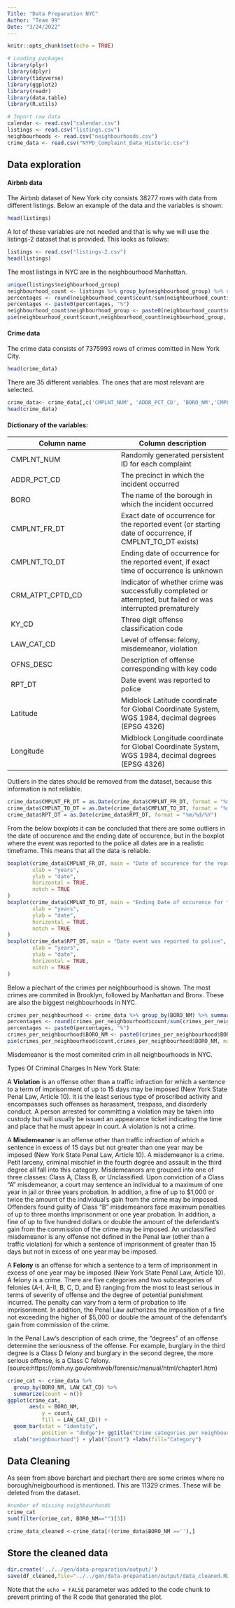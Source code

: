 ```yaml
---
Title: "Data Preparation NYC"
Author: "Team 99"
Date: "3/24/2022"
---
```


```r
knitr::opts_chunk$set(echo = TRUE)
```
```r
# Loading packages
library(plyr)
library(dplyr)
library(tidyverse)
library(ggplot2)
library(readr)
library(data.table)
library(R.utils)
```

```r
# Import raw data
calendar <- read.csv("calendar.csv")
listings <- read.csv("listings.csv") 
neighbourhoods <- read.csv("neighbourhoods.csv")
crime_data <- read.csv("NYPD_Complaint_Data_Historic.csv")
```


## Data exploration
#### Airbnb data
The Airbnb dataset of New York city consists 38277 rows with data from different listings.
Below an example of the data and the variables is shown:

```r
head(listings)
```
A lot of these variables are not needed and that is why we will use the listings-2 dataset that is provided.
This looks as follows:
```r
listings <- read.csv("listings-2.csv") 
head(listings)
```

The most listings in NYC are in the neighbourhood Manhattan.
```r
unique(listings$neighbourhood_group) 
neighbourhood_count <- listings %>% group_by(neighbourhood_group) %>% summarize(count=n())
percentages <- round(neighbourhood_count$count/sum(neighbourhood_count$count)*100, 2)
percentages <- paste0(percentages, "%")
neighbourhood_count$neighbourhood_group <- paste0(neighbourhood_count$neighbourhood_group, percentages )
pie(neighbourhood_count$count,neighbourhood_count$neighbourhood_group, main= "listings per neighbourhood")
```

#### Crime data 
The crime data consists of 7375993 rows of crimes comitted in New York City.
```r
head(crime_data)
```
There are 35 different variables. The ones that are most relevant are selected.

```r
crime_data<- crime_data[,c('CMPLNT_NUM', 'ADDR_PCT_CD', 'BORO_NM','CMPLNT_FR_DT','CMPLNT_TO_DT','CRM_ATPT_CPTD_CD','KY_CD','LAW_CAT_CD','OFNS_DESC','RPT_DT','Latitude','Longitude')]
head(crime_data)
```
#### Dictionary of the variables:
Column name         | Column description
-------------       | -------------
CMPLNT_NUM          | Randomly generated persistent ID for each complaint 
ADDR_PCT_CD         | The precinct in which the incident occurred
BORO                | The name of the borough in which the incident occurred
CMPLNT_FR_DT        | Exact date of occurrence for the reported event (or starting date of occurrence, if CMPLNT_TO_DT exists)
CMPLNT_TO_DT        | Ending date of occurrence for the reported event, if exact time of occurrence is unknown
CRM_ATPT_CPTD_CD    | Indicator of whether crime was successfully completed or attempted, but failed or was interrupted prematurely
KY_CD               | Three digit offense classification code
LAW_CAT_CD          | Level of offense: felony, misdemeanor, violation 
OFNS_DESC           | Description of offense corresponding with key code
RPT_DT              | Date event was reported to police 
Latitude            | Midblock Latitude coordinate for Global Coordinate System, WGS 1984, decimal degrees (EPSG 4326) 
Longitude           | Midblock Longitude coordinate for Global Coordinate System, WGS 1984, decimal degrees (EPSG 4326)


Outliers in the dates should be removed from the dataset, because this information is not reliable. 
```r
crime_data$CMPLNT_FR_DT = as.Date(crime_data$CMPLNT_FR_DT, format = "%m/%d/%Y")
crime_data$CMPLNT_TO_DT = as.Date(crime_data$CMPLNT_TO_DT, format = "%m/%d/%Y")
crime_data$RPT_DT = as.Date(crime_data$RPT_DT, format = "%m/%d/%Y")
```

From the below boxplots it can be concluded that there are some outliers in the date of occurence and the ending date of occurence, but in the boxplot where the event was reported to the police all dates are in a realistic timeframe. This means that all the data is reliable.  
```r
boxplot(crime_data$CMPLNT_FR_DT, main = "Date of occurence for the reported event",
        xlab = "years",
        ylab = "date",
        horizontal = TRUE,
        notch = TRUE
)
boxplot(crime_data$CMPLNT_TO_DT, main = "Ending Date of occurence for the reported event",
        xlab = "years",
        ylab = "date",
        horizontal = TRUE,
        notch = TRUE
)
boxplot(crime_data$RPT_DT, main = "Date event was reported to police",
        xlab = "years",
        ylab = "date",
        horizontal = TRUE,
        notch = TRUE
)
```



Below a piechart of the crimes per neighbourhood is shown. The most crimes are commited in Brooklyn, followed by Manhattan and Bronx. These are also the biggest neighbourhoods in NYC.
```r
crimes_per_neighbourhood <- crime_data %>% group_by(BORO_NM) %>% summarize(count=n())
percentages <- round(crimes_per_neighbourhood$count/sum(crimes_per_neighbourhood$count)*100, 2)
percentages <- paste0(percentages, "%")
crimes_per_neighbourhood$BORO_NM <- paste0(crimes_per_neighbourhood$BORO_NM, percentages )
pie(crimes_per_neighbourhood$count,crimes_per_neighbourhood$BORO_NM, main= "crimes per neighbourhood")
```

Misdemeanor is the most commited crim in all neighbourhoods in NYC. 

Types Of Criminal Charges In New York State:

A **Violation** is an offense other than a traffic infraction for which a sentence to a term of imprisonment of up to 15 days may be imposed (New York State Penal Law, Article 10). It is the least serious type of proscribed activity and encompasses such offenses as harassment, trespass, and disorderly conduct. A person arrested for committing a violation may be taken into custody but will usually be issued an appearance ticket indicating the time and place that he must appear in court. A violation is not a crime.

A **Misdemeanor** is an offense other than traffic infraction of which a sentence in excess of 15 days but not greater than one year may be imposed (New York State Penal Law, Article 10). A misdemeanor is a crime. Petit larceny, criminal mischief in the fourth degree and assault in the third degree all fall into this category. Misdemeanors are grouped into one of three classes: Class A, Class B, or Unclassified. Upon conviction of a Class “A” misdemeanor, a court may sentence an individual to a maximum of one year in jail or three years probation. In addition, a fine of up to $1,000 or twice the amount of the individual’s gain from the crime may be imposed. Offenders found guilty of Class “B” misdemeanors face maximum penalties of up to three months imprisonment or one year probation. In addition, a fine of up to five hundred dollars or double the amount of the defendant’s gain from the commission of the crime may be imposed. An unclassified misdemeanor is any offense not defined in the Penal law (other than a traffic violation) for which a sentence of imprisonment of greater than 15 days but not in excess of one year may be imposed.

A **Felony** is an offense for which a sentence to a term of imprisonment in excess of one year may be imposed (New York State Penal Law, Article 10). A felony is a crime. There are five categories and two subcategories of felonies (A-I, A-II, B, C, D, and E) ranging from the most to least serious in terms of severity of offense and the degree of potential punishment incurred. The penalty can vary from a term of probation to life imprisonment. In addition, the Penal Law authorizes the imposition of a fine not exceeding the higher of $5,000 or double the amount of the defendant’s gain from commission of the crime.

In the Penal Law’s description of each crime, the “degrees” of an offense determine the seriousness of the offense. For example, burglary in the third degree is a Class D felony and burglary in the second degree, the more serious offense, is a Class C felony.
(source:https://omh.ny.gov/omhweb/forensic/manual/html/chapter1.htm)
```r
crime_cat <- crime_data %>% 
  group_by(BORO_NM, LAW_CAT_CD) %>% 
  summarize(count = n())
ggplot(crime_cat,                                     
       aes(x = BORO_NM,
           y = count,
           fill = LAW_CAT_CD)) +
  geom_bar(stat = "identity",
           position = "dodge")+ ggtitle("Crime categories per neighbourhood") +
  xlab("neighbourhood") + ylab("Count") +labs(fill="Category")
```

## Data Cleaning
As seen from above barchart and piechart there are some crimes where no borough/neigbourhood is mentioned. This are 11329 crimes. These will be deleted from the dataset.
```r
#number of missing neighbourhoods
crime_cat
sum(filter(crime_cat, BORO_NM=="")[3])

crime_data_cleaned <-crime_data[!(crime_data$BORO_NM ==''),]

```


## Store the cleaned data
```r
dir.create('../../gen/data-preparation/output/')
save(df_cleaned,file="../../gen/data-preparation/output/data_cleaned.RData")
```


Note that the `echo = FALSE` parameter was added to the code chunk to prevent printing of the R code that generated the plot.
